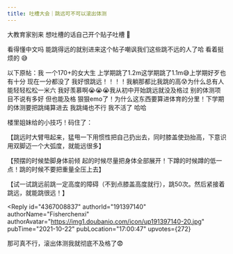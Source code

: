 ```yaml
---
title: 吐槽大会｜跳远可不可以滚出体测
---
```



<Forum groupName="真的需要这份文凭吗？" groupUrl="https://www.douban.com/group/fucking_diploma/" archivedAt="2025-05-16T16:59:40.343Z">
  <Post
    id="250587493"
    title="吐槽大会｜跳远可不可以滚出体测"
    url="https://www.douban.com/group/topic/250587493/?_spm_id=MTU0Mzc1OTUw"
    pubTime="2021-11-11"
    highlightUserId="191397140"
  >
大教育家别来 想吐槽的话自己开个贴子吐槽 👊

看得懂中文吗 能跳得远的就别进来这个帖子嘲讽我们这些跳不远的人了哈
看着挺烦的 😅

以下原帖：我 一个170+的女大生
上学期跳了1.2m这学期跳了1.1m😅上学期好歹也有十分 现在一分都没了
我好恨跳远！！！！我躺那都比我跳的高😰为什么总有人能轻轻松松一米六
我好羡慕啊😭😭😭我从初中开始跳远就没及格过 别的体测项目不说有多好
但也能及格
狠狠emo了！为什么这东西要算进体育的分里！下学期的体测要把跳绳算进去
我跳绳也不行 我不活了 哈哈

楼里姐妹给的小技巧！码住了：

【跳远时大臂甩起来，猛甩一下用惯性把自己扔出去，同时膝盖使劲抬高，下意识用双脚迈一个大弧度，就能远很多】

【预摆的时候垫脚身体前倾
起的时候尽量把身体全部展开！下蹲的时候蹲的低一点！跳的时候不要把重量全压上去】

【试一试跳远前跳一定高度的障碍（不到点膝盖高度就行），跳50次。然后紧接着跳远，就能跳很远！】

<Reply
  id="4367008837"
  authorId="191397140"
  authorName="Fisherchenxi"
  authorAvatar="https://img1.doubanio.com/icon/up191397140-20.jpg"
  pubTime="2021-10-22"
  pubLocation="17:00:47"
  upvotes={272}
>
那可真不行，滚出体测我就彻底不及格了😨
</Reply>
  </Post>
</Forum>
